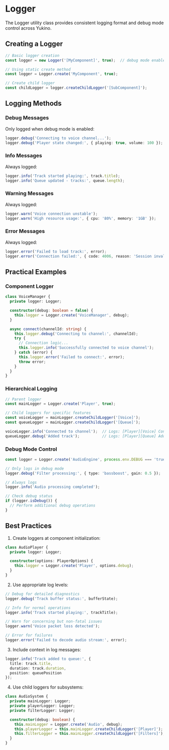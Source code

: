 # Logger

The Logger utility class provides consistent logging format and debug mode control across Yukino.

## Creating a Logger

```typescript
// Basic logger creation
const logger = new Logger('[MyComponent]', true);  // debug mode enabled

// Using static create method
const logger = Logger.create('MyComponent', true);

// Create child logger
const childLogger = logger.createChildLogger('[SubComponent]');
```

## Logging Methods

### Debug Messages
Only logged when debug mode is enabled:
```typescript
logger.debug('Connecting to voice channel...');
logger.debug('Player state changed:', { playing: true, volume: 100 });
```

### Info Messages
Always logged:
```typescript
logger.info('Track started playing:', track.title);
logger.info('Queue updated - tracks:', queue.length);
```

### Warning Messages
Always logged:
```typescript
logger.warn('Voice connection unstable');
logger.warn('High resource usage:', { cpu: '80%', memory: '1GB' });
```

### Error Messages
Always logged:
```typescript
logger.error('Failed to load track:', error);
logger.error('Connection failed:', { code: 4006, reason: 'Session invalid' });
```

## Practical Examples

### Component Logger
```typescript
class VoiceManager {
  private logger: Logger;

  constructor(debug: boolean = false) {
    this.logger = Logger.create('VoiceManager', debug);
  }

  async connect(channelId: string) {
    this.logger.debug('Connecting to channel:', channelId);
    try {
      // Connection logic...
      this.logger.info('Successfully connected to voice channel');
    } catch (error) {
      this.logger.error('Failed to connect:', error);
      throw error;
    }
  }
}
```

### Hierarchical Logging
```typescript
// Parent logger
const mainLogger = Logger.create('Player', true);

// Child loggers for specific features
const voiceLogger = mainLogger.createChildLogger('[Voice]');
const queueLogger = mainLogger.createChildLogger('[Queue]');

voiceLogger.info('Connected to channel');  // Logs: [Player][Voice] Connected to channel
queueLogger.debug('Added track');          // Logs: [Player][Queue] Added track
```

### Debug Mode Control
```typescript
const logger = Logger.create('AudioEngine', process.env.DEBUG === 'true');

// Only logs in debug mode
logger.debug('Filter processing:', { type: 'bassboost', gain: 0.5 });

// Always logs
logger.info('Audio processing completed');

// Check debug status
if (logger.isDebug()) {
  // Perform additional debug operations
}
```

## Best Practices

1. Create loggers at component initialization:
```typescript
class AudioPlayer {
  private logger: Logger;

  constructor(options: PlayerOptions) {
    this.logger = Logger.create('Player', options.debug);
  }
}
```

2. Use appropriate log levels:
```typescript
// Debug for detailed diagnostics
logger.debug('Track buffer status:', bufferState);

// Info for normal operations
logger.info('Track started playing:', trackTitle);

// Warn for concerning but non-fatal issues
logger.warn('Voice packet loss detected');

// Error for failures
logger.error('Failed to decode audio stream:', error);
```

3. Include context in log messages:
```typescript
logger.info('Track added to queue:', {
  title: track.title,
  duration: track.duration,
  position: queuePosition
});
```

4. Use child loggers for subsystems:
```typescript
class AudioSystem {
  private mainLogger: Logger;
  private playerLogger: Logger;
  private filterLogger: Logger;

  constructor(debug: boolean) {
    this.mainLogger = Logger.create('Audio', debug);
    this.playerLogger = this.mainLogger.createChildLogger('[Player]');
    this.filterLogger = this.mainLogger.createChildLogger('[Filters]');
  }
}
```
